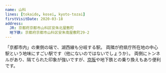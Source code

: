 ```yaml
---
name: 山科
lines: [tokaido, kosei, kyoto-tozai]
firstVisitDate: 2020-03-18
address:
  JR: 京都府京都市山科区安朱北屋敷町
  地下鉄: 京都府京都市山科区安朱南屋敷町29-2
---
```


「京都市内」の東側の端で、湖西線も分岐する駅。
両隣が府県庁所在地の中心駅という地味にすごい駅です（他にないのではないでしょうか）。
両側にトンネルがあり、隔てられた印象が強いですが、[京阪](./keihan-yamashina)や地下鉄との乗り換えもあり便利です。
